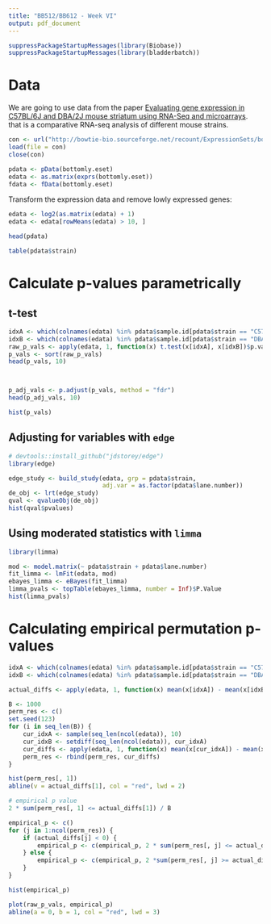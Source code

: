 ```yaml
---
title: "BB512/BB612 - Week VI"
output: pdf_document
---
```


```r
suppressPackageStartupMessages(library(Biobase))
suppressPackageStartupMessages(library(bladderbatch))
```

# Data

We are going to use data from the paper [Evaluating gene expression in C57BL/6J and DBA/2J mouse striatum using RNA-Seq and microarrays](http://www.ncbi.nlm.nih.gov/pubmed?term=21455293). that is a comparative RNA-seq analysis of different mouse strains.

```r
con <- url("http://bowtie-bio.sourceforge.net/recount/ExpressionSets/bottomly_eset.RData")
load(file = con)
close(con)

pdata <- pData(bottomly.eset)
edata <- as.matrix(exprs(bottomly.eset))
fdata <- fData(bottomly.eset)
```

Transform the expression data and remove lowly expressed genes:

```r
edata <- log2(as.matrix(edata) + 1)
edata <- edata[rowMeans(edata) > 10, ]
```

```r
head(pdata)

table(pdata$strain)
```

# Calculate p-values parametrically

## t-test

```r
idxA <- which(colnames(edata) %in% pdata$sample.id[pdata$strain == "C57BL/6J"])
idxB <- which(colnames(edata) %in% pdata$sample.id[pdata$strain == "DBA/2J"])
raw_p_vals <- apply(edata, 1, function(x) t.test(x[idxA], x[idxB])$p.value)
p_vals <- sort(raw_p_vals)
head(p_vals, 10)



p_adj_vals <- p.adjust(p_vals, method = "fdr")
head(p_adj_vals, 10)

hist(p_vals)
```

## Adjusting for variables with `edge`

```r
# devtools::install_github("jdstorey/edge")
library(edge)

edge_study <- build_study(edata, grp = pdata$strain, 
                          adj.var = as.factor(pdata$lane.number))
de_obj <- lrt(edge_study)
qval <- qvalueObj(de_obj)
hist(qval$pvalues)
```

## Using moderated statistics with `limma`

```r
library(limma)

mod <- model.matrix(~ pdata$strain + pdata$lane.number)
fit_limma <- lmFit(edata, mod)
ebayes_limma <- eBayes(fit_limma)
limma_pvals <- topTable(ebayes_limma, number = Inf)$P.Value
hist(limma_pvals)
```

# Calculating empirical permutation p-values

```r
idxA <- which(colnames(edata) %in% pdata$sample.id[pdata$strain == "C57BL/6J"])
idxB <- which(colnames(edata) %in% pdata$sample.id[pdata$strain == "DBA/2J"])

actual_diffs <- apply(edata, 1, function(x) mean(x[idxA]) - mean(x[idxB]))

B <- 1000
perm_res <- c()
set.seed(123)
for (i in seq_len(B)) {
    cur_idxA <- sample(seq_len(ncol(edata)), 10)
    cur_idxB <- setdiff(seq_len(ncol(edata)), cur_idxA)
    cur_diffs <- apply(edata, 1, function(x) mean(x[cur_idxA]) - mean(x[cur_idxB]))
    perm_res <- rbind(perm_res, cur_diffs)
}

hist(perm_res[, 1])
abline(v = actual_diffs[1], col = "red", lwd = 2)

# empirical p value
2 * sum(perm_res[, 1] <= actual_diffs[1]) / B

empirical_p <- c()
for (j in 1:ncol(perm_res)) {
    if (actual_diffs[j] < 0) {
        empirical_p <- c(empirical_p, 2 * sum(perm_res[, j] <= actual_diffs[j]) / B)
    } else {
        empirical_p <- c(empirical_p, 2 *sum(perm_res[, j] >= actual_diffs[j]) / B)
    }
}

hist(empirical_p)

plot(raw_p_vals, empirical_p)
abline(a = 0, b = 1, col = "red", lwd = 3)
```

